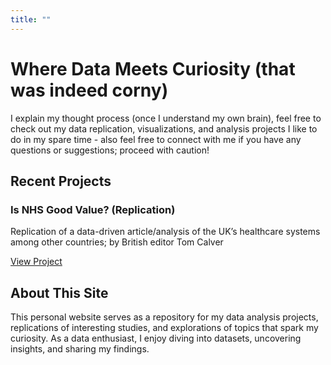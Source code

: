 ```yaml
---
title: ""
---
```


# Where Data Meets Curiosity (that was indeed corny)

I explain my thought process (once I understand my own brain), feel free to check out my data replication, visualizations, and analysis projects I like to do in my spare time - also feel free to connect with me if you have any questions or suggestions; proceed with caution!

## Recent Projects

### Is NHS Good Value? (Replication)

Replication of a data-driven article/analysis of the UK's healthcare systems among other countries; by British editor Tom Calver

[View Project](tom-calver-article-NHS.qmd)

<!--  more project cards can go here once i build more stuff -->

## About This Site

This personal website serves as a repository for my data analysis projects, replications of interesting studies, and explorations of topics that spark my curiosity. As a data enthusiast, I enjoy diving into datasets, uncovering insights, and sharing my findings.